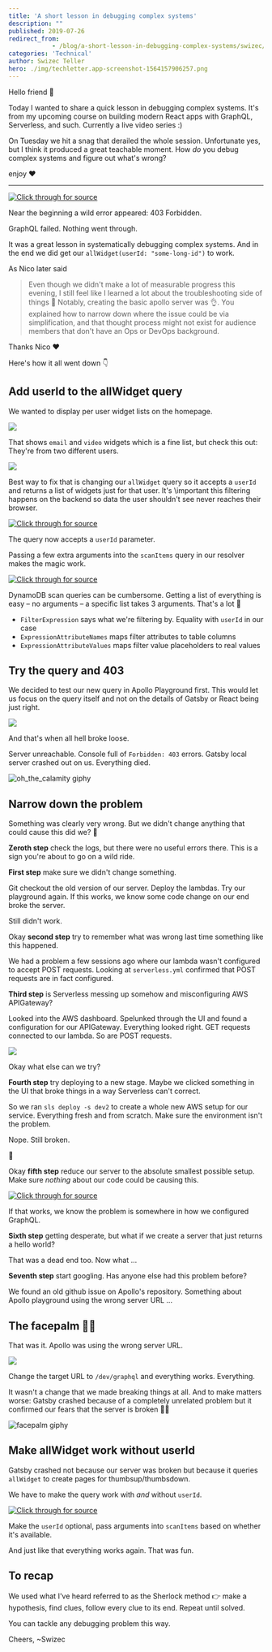 ```yaml
---
title: 'A short lesson in debugging complex systems'
description: ""
published: 2019-07-26
redirect_from: 
            - /blog/a-short-lesson-in-debugging-complex-systems/swizec/9166
categories: 'Technical'
author: Swizec Teller
hero: ./img/techletter.app-screenshot-1564157906257.png
---
```

Hello friend 👋





Today I wanted to share a quick lesson in debugging complex systems. It's from my upcoming course on building modern React apps with GraphQL, Serverless, and such. Currently a live video series :)



On Tuesday we hit a snag that derailed the whole session. Unfortunate yes, but I think it produced a great teachable moment. How _do_ you debug complex systems and figure out what's wrong?



enjoy ❤️



* * *





[![Click through for source](./img/techletter.app-screenshot-1564157906257.png)](https://youtu.be/LKbOpZNYTuo)





Near the beginning a wild error appeared: 403 Forbidden.



GraphQL failed. Nothing went through.



It was a great lesson in systematically debugging complex systems. And in the end we did get our `allWidget(userId: "some-long-id")` to work.



As Nico later said



> Even though we didn't make a lot of measurable progress this evening, I still feel like I learned a lot about the troubleshooting side of things 🙂 Notably, creating the basic apollo server was 👌. You explained how to narrow down where the issue could be via simplification, and that thought process might not exist for audience members that don't have an Ops or DevOps background.



Thanks Nico ❤️



Here's how it all went down 👇



## Add userId to the allWidget query



We wanted to display per user widget lists on the homepage.



![](./img/UilWIZl.png)



That shows `email` and `video` widgets which is a fine list, but check this out: They're from two different users.



![](./img/sT9HUBd.png)



Best way to fix that is changing our `allWidget` query so it accepts a `userId` and returns a list of widgets just for that user. It's \\important this filtering happens on the backend so data the user shouldn't see never reaches their browser.



[![Click through for source](./img/techletter.app-screenshot-1564157796906.png)](https://carbon.now.sh/?bg=rgba(255,255,255,1)&t=seti&l=javascript&ds=true&wc=true&wa=true&pv=48px&ph=32px&ln=false&code=%2F%2F%20backend%2Fsrc%2Fgraphql.ts%0A%0Atype%20Query%20%7B%0A%20%20%20%20widget(widgetId%3A%20String!)%3A%20Widget%0A%20%20%20%20allWidget(userId%3A%20String)%3A%20%5BWidget%5D%0A%7D)



The query now accepts a `userId` parameter.



Passing a few extra arguments into the `scanItems` query in our resolver makes the magic work.



[![Click through for source](./img/techletter.app-screenshot-1564157796857.png)](https://carbon.now.sh/?bg=rgba(255,255,255,1)&t=seti&l=javascript&ds=true&wc=true&wa=true&pv=48px&ph=32px&ln=false&code=%2F%2F%20backend%2Fsrc%2Fqueries.ts%0A%0Aexport%20const%20allWidget%20%3D%20async%20(_%3A%20any%2C%20%7B%20userId%20%7D%3A%20%7B%20userId%3A%20string%20%7D)%20%3D%3E%20%7B%0A%20%20%20%20const%20result%20%3D%20await%20scanItems(%7B%0A%20%20%20%20%20%20%20%20FilterExpression%3A%20%22%23user%20%3D%20%3AuserId%22%2C%0A%20%20%20%20%20%20%20%20ExpressionAttributeNames%3A%20%7B%0A%20%20%20%20%20%20%20%20%20%20%20%20%22%23user%22%3A%20%22userId%22%0A%20%20%20%20%20%20%20%20%7D%2C%0A%20%20%20%20%20%20%20%20ExpressionAttributeValues%3A%20%7B%0A%20%20%20%20%20%20%20%20%20%20%20%20%22%3AuserId%22%3A%20userId%0A%20%20%20%20%20%20%20%20%7D%0A%20%20%20%20%7D)%3B)



DynamoDB scan queries can be cumbersome. Getting a list of everything is easy – no arguments – a specific list takes 3 arguments. That's a lot 🤨



- `FilterExpression` says what we're filtering by. Equality with `userId` in our case
- `ExpressionAttributeNames` maps filter attributes to table columns
- `ExpressionAttributeValues` maps filter value placeholders to real values



## Try the query and 403



We decided to test our new query in Apollo Playground first. This would let us focus on the query itself and not on the details of Gatsby or React being just right.



![](./img/8pADxrw.png)



And that's when all hell broke loose.



Server unreachable. Console full of `Forbidden: 403` errors. Gatsby local server crashed out on us. Everything died.



![oh_the_calamity giphy](./img/media-xT1XGWbE0XiBDX2T8Q-giphy.gif)



## Narrow down the problem



Something was clearly very wrong. But we didn't change anything that could cause this did we? 🤔



**Zeroth step** check the logs, but there were no useful errors there. This is a sign you're about to go on a wild ride.



**First step** make sure we didn't change something.



Git checkout the old version of our server. Deploy the lambdas. Try our playground again. If this works, we know some code change on our end broke the server.



Still didn't work.



Okay **second step** try to remember what was wrong last time something like this happened.



We had a problem a few sessions ago where our lambda wasn't configured to accept POST requests. Looking at `serverless.yml` confirmed that POST requests are in fact configured.



**Third step** is Serverless messing up somehow and misconfiguring AWS APIGateway?



Looked into the AWS dashboard. Spelunked through the UI and found a configuration for our APIGateway. Everything looked right. GET requests connected to our lambda. So are POST requests.



![](./img/lRkbepv.png)



Okay what else can we try?



**Fourth step** try deploying to a new stage. Maybe we clicked something in the UI that broke things in a way Serverless can't correct.



So we ran `sls deploy -s dev2` to create a whole new AWS setup for our service. Everything fresh and from scratch. Make sure the environment isn't the problem.



Nope. Still broken.



🤔



Okay **fifth step** reduce our server to the absolute smallest possible setup. Make sure _nothing_ about our code could be causing this.



[![Click through for source](./img/techletter.app-screenshot-1564157796979.png)](https://carbon.now.sh/?bg=rgba(255,255,255,1)&t=seti&l=javascript&ds=true&wc=true&wa=true&pv=48px&ph=32px&ln=false&code=%2F%2F%20backend%2Fsrc%2Fgraphql.ts%0A%2F%2F%20PS%3A%20this%20is%20pseudocode%2C%20refer%20to%20the%20video%20for%20actual%20code%0A%0Aconst%20types%20%3D%20gql%60%0A%09Query%20%7B%0A%09%09hello%3A%20%7B%20hello%3A%20String%20%7D%0A%09%7D%0A%60%0A%0Aexport%20const%20server%20%3D%20new%20ApolloServer(%7B%0A%20%20%20%20types%2C%0A%20%20%20%7B%0A%09%20%20%20Query%3A%20%7B%0A%09%09%20%20%20hello%3A%20()%20%3D%3E%20%7B%20hello%3A%20%22hello%22%20%7D%0A%09%20%20%20%7D%0A%20%20%20%7D%0A%7D)%3B%0A%0Aexport%20const%20handler%20%3D%20server.createHandler(%7B%0A%20%20%20%20cors%3A%20%7B%0A%20%20%20%20%20%20%20%20origin%3A%20%22*%22%2C%0A%20%20%20%20%20%20%20%20credentials%3A%20true%0A%20%20%20%20%7D%0A%7D)%3B)



If that works, we know the problem is somewhere in how we configured GraphQL.



**Sixth step** getting desperate, but what if we create a server that just returns a hello world?



That was a dead end too. Now what ...



**Seventh step** start googling. Has anyone else had this problem before?



We found an old github issue on Apollo's repository. Something about Apollo playground using the wrong server URL ...



## The facepalm 🤦‍♀️



That was it. Apollo was using the wrong server URL.



![](./img/qUtTfYK.gif)



Change the target URL to `/dev/graphql` and everything works. Everything.



It wasn't a change that we made breaking things at all. And to make matters worse: Gatsby crashed because of a completely unrelated problem but it confirmed our fears that the server is broken 🤦‍♀️



![facepalm giphy](./img/media-ADr35Z4TvATIc-giphy.gif)



## Make allWidget work without userId



Gatsby crashed not because our server was broken but because it queries `allWidget` to create pages for thumbsup/thumbsdown.



We have to make the query work with _and_ without `userId`.



[![Click through for source](./img/techletter.app-screenshot-1564157797079.png)](https://carbon.now.sh/?bg=rgba(255,255,255,1)&t=seti&l=javascript&ds=true&wc=true&wa=true&pv=48px&ph=32px&ln=false&code=%2F%2F%20backend%2Fsrc%2Fqueries.ts%0A%0Aexport%20const%20allWidget%20%3D%20async%20(_%3A%20any%2C%20%7B%20userId%20%7D%3A%20%7B%20userId%3F%3A%20string%20%7D)%20%3D%3E%20%7B%0A%20%20%20%20%2F%2F%20Query%20by%20userId%20if%20passed-in%2C%20otherwise%20return%20all%20widgets%0A%20%20%20%20const%20result%20%3D%20await%20scanItems(%0A%20%20%20%20%20%20%20%20userId%0A%20%20%20%20%20%20%20%20%20%20%20%20%3F%20%7B%0A%20%20%20%20%20%20%20%20%20%20%20%20%20%20%20%20%20%20FilterExpression%3A%20%22%23user%20%3D%20%3AuserId%22%2C%0A%20%20%20%20%20%20%20%20%20%20%20%20%20%20%20%20%20%20ExpressionAttributeNames%3A%20%7B%0A%20%20%20%20%20%20%20%20%20%20%20%20%20%20%20%20%20%20%20%20%20%20%22%23user%22%3A%20%22userId%22%0A%20%20%20%20%20%20%20%20%20%20%20%20%20%20%20%20%20%20%7D%2C%0A%20%20%20%20%20%20%20%20%20%20%20%20%20%20%20%20%20%20ExpressionAttributeValues%3A%20%7B%0A%20%20%20%20%20%20%20%20%20%20%20%20%20%20%20%20%20%20%20%20%20%20%22%3AuserId%22%3A%20userId%0A%20%20%20%20%20%20%20%20%20%20%20%20%20%20%20%20%20%20%7D%0A%20%20%20%20%20%20%20%20%20%20%20%20%20%20%7D%0A%20%20%20%20%20%20%20%20%20%20%20%20%3A%20%7B%7D%0A%20%20%20%20)%3B)



Make the `userId` optional, pass arguments into `scanItems` based on whether it's available.



And just like that everything works again. That was fun.



## To recap



We used what I've heard referred to as the Sherlock method 👉 make a hypothesis, find clues, follow every clue to its end. Repeat until solved.



You can tackle any debugging problem this way.



Cheers, ~Swizec